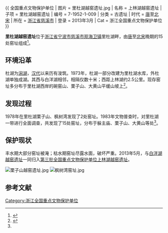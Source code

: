 {{ 全国重点文物保护单位
| 图片 = 里杜湖越窑遗址.jpg
| 名称 = 上林湖越窑遗址
| 子项 = 里杜湖越窑遗址
| 编号 = 7-1952-1-009
| 分类 = 古遗址
| 时代 = [[唐代|唐]]至[[北宋|北宋]]
| 所在 = [[浙江省|浙江省]][[慈溪市|慈溪市]]
| 登录 = 2013年3月
| Cat = 浙江全国重点文物保护单位
}}

'''里杜湖越窑遗址'''位于[[浙江省|浙江省]][[宁波市|宁波市]][[慈溪市|慈溪市]][[观海卫镇|观海卫镇]]里杜湖畔，由[[唐代|唐]]至[[北宋|北宋]]晚期的15处窑址组成<ref>{{cite web |url=http://www.zjww.gov.cn/exhibit/2011-03-25/5532786.shtml |language= |title=白洋湖、里杜湖越窑遗址 |publisher=浙江省文物局 |date= |accessdate= }}{{Dead link|date=2019年6月 |bot=InternetArchiveBot |fix-attempted=yes }}</ref>。

==环境沿革==
杜湖为[[潟湖|潟湖]]，[[汉代|汉代]]以来历有浚筑。1973年，杜湖一部分改建为里杜湖水库，外杜湖单独成湖。其西与白洋湖相邻，相隔仅数十米；西距上林湖约2.5公里。现存窑址多分布于里杜湖西岸的碗窑山、栗子山、大黄山平缓山坡上<ref name='《上林湖越窑》'>{{cite book |author=慈溪市博物馆 |authorlink= |coauthors= |title=《上林湖越窑》 |year=2002年10月 |publisher=科学出版社 |location= |isbn= }}</ref>。

==发现过程==
1978年在里杜湖栗子山、枫树湾发现了2处窑址。1983年文物普查时，对里杜湖一带进行全面调查，共发现了15处窑址，分布于躲主庙、栗子山、大黄山等处<ref name='《上林湖越窑》'/>。

==保护现状==
丰水期大部分窑址被淹；枯水期窑址尽露水面，破坏严重。2013年5月，与[[白洋湖越窑遗址|白洋湖越窑遗址]]一同归入[[第三批全国重点文物保护单位|第三批全国重点文物保护单位]][[上林湖越窑遗址|上林湖越窑遗址]]。
 
[[File:栗子山越窑遗址.jpg|thumb]]
[[File:枫树湾窑址.jpg|thumb]]

==参考文献==
{{reflist}}
{{浙江全国重点文物保护单位}}
[[Category:浙江全国重点文物保护单位|Category:浙江全国重点文物保护单位]]